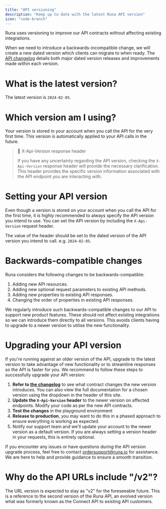 ```yaml
---
title: "API versioning"
description: "Keep up to date with the latest Runa API version"
icon: "code-branch"
---
```


Runa uses versioning to improve our API contracts without affecting existing integrations.

When we need to introduce a backwards-incompatible change, we will create a new dated version which clients can migrate to when ready. The [API changelog](/changelog) details both major dated version releases and improvements made within each version.

# What is the latest version?

The latest version is `2024-02-05`.

# Which version am I using?

Your version is stored in your account when you call the API for the very first time. This version is automatically applied to your API calls in the future.

> 📘 X-Api-Version response header
>
> If you have any uncertainty regarding the API version, checking the `X-Api-Version` response header will provide the necessary clarification. This header provides the specific version information associated with the API endpoint you are interacting with.

# Setting your API version

Even though a version is stored on your account when you call the API for the first time, it is highly recommended to always specify the API version you intend to use. You can set the API version by including the `X-Api-Version` request header.

The value of the header should be set to the dated version of the API version you intend to call. e.g. `2024-02-05`.

# Backwards-compatible changes

Runa considers the following changes to be backwards-compatible:

1. Adding new API resources.
2. Adding new optional request parameters to existing API methods.
3. Adding new properties to existing API responses.
4. Changing the order of properties in existing API responses.

We regularly introduce such backwards-compatible changes to our API to support new product features. These should not affect existing integrations so we can introduce them directly to all versions. This avoids clients having to upgrade to a newer version to utilise the new functionality.

# Upgrading your API version

If you're running against an older version of the API, upgrade to the latest version to take advantage of new functionality or to streamline responses so the API is faster for you. We recommend to follow these steps to successfully upgrade your API version:

1. **Refer to [the changelog](/changelog)** to see what contract changes the new version introduces. You can also view the full documentation for a chosen version using the dropdown in the header of this site.
2. **Update the `X-Api-Version` header** to the newer version on affected endpoints. Modify your code as per the new API contracts.
3. **Test the changes** in the playground environment
4. **Release to production**, you may want to do this in a phased approach to ensure everything is working as expected.
5. Notify our support team and we'll update your account to the newer version as a default version. If you are always setting a version header in your requests, this is entirely optional.

If you encounter any issues or have questions during the API version upgrade process, feel free to contact [ordersupport@runa.io](mailto:ordersupport@runa.io) for assistance. We are here to help and provide guidance to ensure a smooth transition.

# Why do the API URLs include "/v2"?

The URL version is expected to stay as "v2" for the foreseeable future. This is a reference to the second version of the Runa API, an evolved version what was formerly known as the Connect API to existing API customers.
